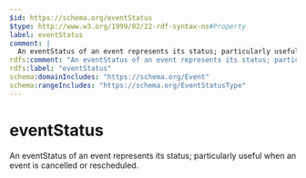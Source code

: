 ```yaml
---
$id: https://schema.org/eventStatus
$type: http://www.w3.org/1999/02/22-rdf-syntax-ns#Property
label: eventStatus
comment: |
  An eventStatus of an event represents its status; particularly useful when an event is cancelled or rescheduled.
rdfs:comment: "An eventStatus of an event represents its status; particularly useful when an event is cancelled or rescheduled."
rdfs:label: "eventStatus"
schema:domainIncludes: "https://schema.org/Event"
schema:rangeIncludes: "https://schema.org/EventStatusType"
---
```


# eventStatus

An eventStatus of an event represents its status; particularly useful when an event is cancelled or rescheduled.


